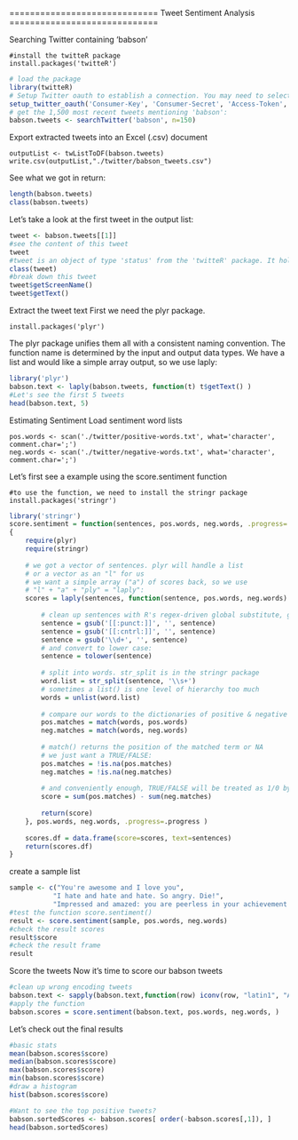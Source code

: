 =============================
Tweet Sentiment Analysis
=============================


Searching Twitter containing 'babson'

```
#install the twitteR package
install.packages('twitteR')
```

```r
# load the package
library(twitteR)
# Setup Twitter oauth to establish a connection. You may need to select 2 after running the following. Replace the four keys(Secrets) with your own keys(Secrets)
setup_twitter_oauth('Consumer-Key', 'Consumer-Secret', 'Access-Token', 'Access-Token-Secret')
# get the 1,500 most recent tweets mentioning 'babson':
babson.tweets <- searchTwitter('babson', n=150)
```


Export extracted tweets into an Excel (.csv) document
```
outputList <- twListToDF(babson.tweets)
write.csv(outputList,"./twitter/babson_tweets.csv")

```


See what we got in return:
```r
length(babson.tweets)
class(babson.tweets)
```

Let's take a look at the first tweet in the output list:
```r
tweet <- babson.tweets[[1]]
#see the content of this tweet
tweet
#tweet is an object of type 'status' from the 'twitteR' package. It holds all the information about the tweet returned from Twitter
class(tweet)
#break down this tweet
tweet$getScreenName()
tweet$getText()
```
Extract the tweet text
First we need the plyr package.
```
install.packages('plyr')
```
The plyr package unifies them all with a consistent naming convention.
The function name is determined by the input and output data types. We have a list and would like a simple array output, so we use laply:
```r
library('plyr')
babson.text <- laply(babson.tweets, function(t) t$getText() )
#Let's see the first 5 tweets
head(babson.text, 5)
```

Estimating Sentiment
Load sentiment word lists
```
pos.words <- scan('./twitter/positive-words.txt', what='character', comment.char=';')
neg.words <- scan('./twitter/negative-words.txt', what='character', comment.char=';')
```

Let's first see a example using the score.sentiment function
```
#to use the function, we need to install the stringr package
install.packages('stringr')
```


```r
library('stringr')
score.sentiment = function(sentences, pos.words, neg.words, .progress='none')
{
    require(plyr)
    require(stringr)
     
    # we got a vector of sentences. plyr will handle a list
    # or a vector as an "l" for us
    # we want a simple array ("a") of scores back, so we use
    # "l" + "a" + "ply" = "laply":
    scores = laply(sentences, function(sentence, pos.words, neg.words) {
         
        # clean up sentences with R's regex-driven global substitute, gsub():
        sentence = gsub('[[:punct:]]', '', sentence)
        sentence = gsub('[[:cntrl:]]', '', sentence)
        sentence = gsub('\\d+', '', sentence)
        # and convert to lower case:
        sentence = tolower(sentence)
 
        # split into words. str_split is in the stringr package
        word.list = str_split(sentence, '\\s+')
        # sometimes a list() is one level of hierarchy too much
        words = unlist(word.list)
 
        # compare our words to the dictionaries of positive & negative terms
        pos.matches = match(words, pos.words)
        neg.matches = match(words, neg.words)
     
        # match() returns the position of the matched term or NA
        # we just want a TRUE/FALSE:
        pos.matches = !is.na(pos.matches)
        neg.matches = !is.na(neg.matches)
 
        # and conveniently enough, TRUE/FALSE will be treated as 1/0 by sum():
        score = sum(pos.matches) - sum(neg.matches)
 
        return(score)
    }, pos.words, neg.words, .progress=.progress )
 
    scores.df = data.frame(score=scores, text=sentences)
    return(scores.df)
}
```

create a sample list
```r
sample <- c("You're awesome and I love you",
           "I hate and hate and hate. So angry. Die!",
           "Impressed and amazed: you are peerless in your achievement of unparalleled mediocrity.")
#test the function score.sentiment()
result <- score.sentiment(sample, pos.words, neg.words)
#check the result scores
result$score
#check the result frame
result
```

Score the tweets
Now it's time to score our babson tweets
```r
#clean up wrong encoding tweets
babson.text <- sapply(babson.text,function(row) iconv(row, "latin1", "ASCII", sub=""))
#apply the function
babson.scores = score.sentiment(babson.text, pos.words, neg.words, )
```


Let's check out the final results
```r
#basic stats
mean(babson.scores$score)
median(babson.scores$score)
max(babson.scores$score)
min(babson.scores$score)
#draw a histogram
hist(babson.scores$score)

#Want to see the top positive tweets?
babson.sortedScores <- babson.scores[ order(-babson.scores[,1]), ]
head(babson.sortedScores)

```





